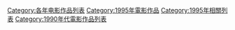 {{Categories by country|nocat}}

[[Category:各年电影作品列表|Category:各年电影作品列表]]
[[Category:1995年電影作品|Category:1995年電影作品]]
[[Category:1995年相關列表|Category:1995年相關列表]]
[[Category:1990年代電影作品列表|Category:1990年代電影作品列表]]